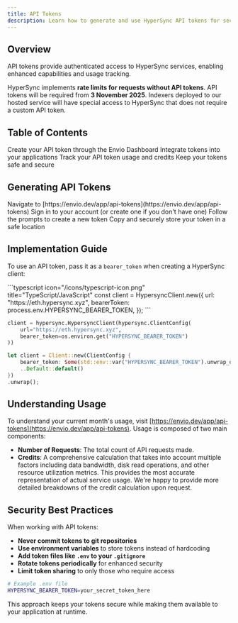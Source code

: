 ```yaml
---
title: API Tokens
description: Learn how to generate and use HyperSync API tokens for secure access.
---
```


## Overview

API tokens provide authenticated access to HyperSync services, enabling enhanced capabilities and usage tracking.

HyperSync implements **rate limits for requests without API tokens**. API tokens will be required from **3 November 2025**. Indexers deployed to our hosted service will have special access to HyperSync that does not require a custom API token.

## Table of Contents

<CardGroup cols={2}>
<Card title="Generating API Tokens" icon="key" href="#generating-api-tokens">
Create your API token through the Envio Dashboard
</Card>
<Card title="Implementation Guide" icon="code" href="#implementation-guide">
Integrate tokens into your applications
</Card>
<Card title="Understanding Usage" icon="chart-line" href="#understanding-usage">
Track your API token usage and credits
</Card>
<Card title="Security Best Practices" icon="shield" href="#security-best-practices">
Keep your tokens safe and secure
</Card>
</CardGroup>

## Generating API Tokens

<Steps>
<Step title="Visit the Envio Dashboard">
Navigate to [https://envio.dev/app/api-tokens](https://envio.dev/app/api-tokens)
</Step>
<Step title="Sign in to your account">
Sign in to your account (or create one if you don't have one)
</Step>
<Step title="Create a new token">
Follow the prompts to create a new token
</Step>
<Step title="Store your token securely">
Copy and securely store your token in a safe location
</Step>
</Steps>

## Implementation Guide

To use an API token, pass it as a `bearer_token` when creating a HyperSync client:

<CodeGroup>
```typescript icon="/icons/typescript-icon.png" title="TypeScript/JavaScript"
const client = HypersyncClient.new({
  url: "https://eth.hypersync.xyz",
  bearerToken: process.env.HYPERSYNC_BEARER_TOKEN,
});
```

```python icon="/icons/python-icon.png" title="Python"
client = hypersync.HypersyncClient(hypersync.ClientConfig(
    url="https://eth.hypersync.xyz",
    bearer_token=os.environ.get("HYPERSYNC_BEARER_TOKEN")
))
```

```rust icon="/icons/rust-icon.png" title="Rust"
let client = Client::new(ClientConfig {
    bearer_token: Some(std::env::var("HYPERSYNC_BEARER_TOKEN").unwrap_or_default()),
    ..Default::default()
})
.unwrap();
```
</CodeGroup>

## Understanding Usage

To understand your current month's usage, visit [https://envio.dev/app/api-tokens](https://envio.dev/app/api-tokens). Usage is composed of two main components:

- **Number of Requests**: The total count of API requests made.
- **Credits**: A comprehensive calculation that takes into account multiple factors including data bandwidth, disk read operations, and other resource utilization metrics. This provides the most accurate representation of actual service usage. We're happy to provide more detailed breakdowns of the credit calculation upon request.

## Security Best Practices

When working with API tokens:

- **Never commit tokens to git repositories**
- **Use environment variables** to store tokens instead of hardcoding
- **Add token files like `.env` to your `.gitignore`**
- **Rotate tokens periodically** for enhanced security
- **Limit token sharing** to only those who require access

```bash icon="terminal" title=".env"
# Example .env file
HYPERSYNC_BEARER_TOKEN=your_secret_token_here
```

This approach keeps your tokens secure while making them available to your application at runtime.

